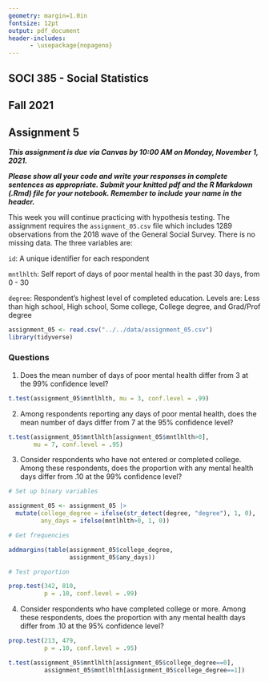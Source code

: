 ```yaml
---
geometry: margin=1.0in
fontsize: 12pt
output: pdf_document
header-includes:
      - \usepackage{nopageno}
---
```


## SOCI 385 - Social Statistics
## Fall 2021
## Assignment 5

***This assignment is due via Canvas by 10:00 AM on Monday, November 1, 2021.***

***Please show all your code and write your responses in complete sentences as appropriate. Submit your knitted pdf and the R Markdown (.Rmd) file for your notebook. Remember to include your name in the header.***

This week you will continue practicing with hypothesis testing. The assignment requires the `assignment_05.csv` file which includes 1289 observations from the 2018 wave of the General Social Survey. There is no missing data. The three variables are:

`id`: A unique identifier for each respondent

`mntlhlth`: Self report of days of poor mental health in the past 30 days, from 0 - 30

`degree`: Respondent's highest level of completed education. Levels are: Less than high school, High school, Some college, College degree, and Grad/Prof degree


```r
assignment_05 <- read.csv("../../data/assignment_05.csv")
library(tidyverse)
```



### Questions

1. Does the mean number of days of poor mental health differ from 3 at the 99% confidence level?

```r
t.test(assignment_05$mntlhlth, mu = 3, conf.level = .99)
```


2. Among respondents reporting any days of poor mental health, does the mean number of days differ from 7 at the 95% confidence level?

```r
t.test(assignment_05$mntlhlth[assignment_05$mntlhlth>0], 
       mu = 7, conf.level = .95)
```


3. Consider respondents who have not entered or completed college. Among these respondents, does the proportion with any mental health days differ from .10 at the 99% confidence level?

```r
# Set up binary variables

assignment_05 <- assignment_05 |> 
  mutate(college_degree = ifelse(str_detect(degree, "degree"), 1, 0),
         any_days = ifelse(mntlhlth>0, 1, 0))
```

```r
# Get frequencies

addmargins(table(assignment_05$college_degree,
                 assignment_05$any_days))
```

```r
# Test proportion

prop.test(342, 810, 
          p = .10, conf.level = .99)
```


4. Consider respondents who have completed college or more. Among these respondents, does the proportion with any mental health days differ from .10 at the 95% confidence level?

```r
prop.test(213, 479,
          p = .10, conf.level = .95)
```

```r
t.test(assignment_05$mntlhlth[assignment_05$college_degree==0],
          assignment_05$mntlhlth[assignment_05$college_degree==1])
```

